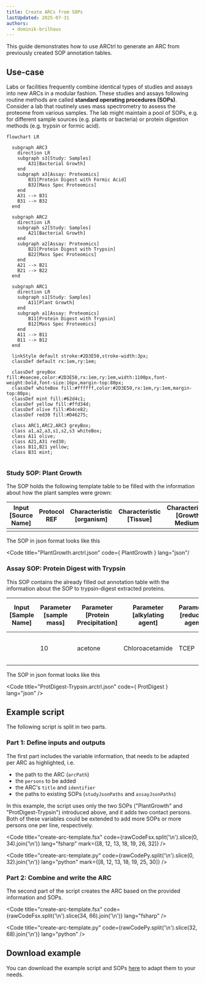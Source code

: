 ```yaml
---
title: Create ARCs from SOPs
lastUpdated: 2025-07-31
authors:
  - dominik-brilhaus
---
```



This guide demonstrates how to use ARCtrl to generate an ARC from previously created SOP annotation tables.

## Use-case

Labs or facilities frequently combine identical types of studies and assays into new ARCs in a modular fashion. These studies and assays following routine methods are called **standard operating procedures (SOPs)**. Consider a lab that routinely uses mass spectrometry to assess the proteome from various samples. The lab might maintain a pool of SOPs, e.g. for different sample sources (e.g. plants or bacteria) or protein digestion methods (e.g. trypsin or formic acid).

<Mermaid>

```mermaid
flowchart LR
  
  subgraph ARC3
    direction LR
    subgraph s3[Study: Samples]
        A31[Bacterial Growth]
    end
    subgraph a3[Assay: Proteomics]
        B31[Protein Digest with Formic Acid]
        B32[Mass Spec Proteomics]
    end
    A31 --> B31
    B31 --> B32
  end
  
  subgraph ARC2
    direction LR
    subgraph s2[Study: Samples]
        A21[Bacterial Growth]
    end
    subgraph a2[Assay: Proteomics]
        B21[Protein Digest with Trypsin]
        B22[Mass Spec Proteomics]
    end
    A21 --> B21
    B21 --> B22
  end

  subgraph ARC1
    direction LR
    subgraph s1[Study: Samples]
        A11[Plant Growth]
    end
    subgraph a1[Assay: Proteomics]
        B11[Protein Digest with Trypsin]
        B12[Mass Spec Proteomics]
    end
    A11 --> B11
    B11 --> B12
  end

  linkStyle default stroke:#2D3E50,stroke-width:3px;
  classDef default rx:1em,ry:1em;

  classDef greyBox fill:#eaecee,color:#2D3E50,rx:1em,ry:1em,width:1100px,font-weight:bold,font-size:16px,margin-top:80px;
  classDef whiteBox fill:#ffffff,color:#2D3E50,rx:1em,ry:1em,margin-top:80px;
  classDef mint fill:#62d4c1;
  classDef yellow fill:#ffd34d;
  classDef olive fill:#b4ce82;
  classDef red30 fill:#D46275;
  
  class ARC1,ARC2,ARC3 greyBox;
  class a1,a2,a3,s1,s2,s3 whiteBox;
  class A11 olive;
  class A21,A31 red30;
  class B11,B21 yellow;
  class B31 mint;
  
```

</Mermaid>


### Study SOP: Plant Growth

<Tabs syncKey="arc-dual">

<TabItem label="Tabular View">

The SOP holds the following template table to be filled with the information about how the plant samples were grown:

Input [Source Name] | Protocol REF | Characteristic [organism] | Characteristic [Tissue] | Characteristic [Growth Medium] | Characteristic [ecotype] | Parameter [Light intensity] | Factor [temperature] | Parameter [growth time] | Output [Sample Name]
--------------------|--------------|---------------------------|-------------------------|--------------------------------|--------------------------|-----------------------------|----------------------|-------------------------|---------------------| 
  |  |  |  |  |  |  |  |  |  | 

</TabItem>

<TabItem label="ARCtrl.json">

The SOP in json format looks like this


<Code 
  title="PlantGrowth.arctrl.json"
  code={ PlantGrowth } 
  lang="json"/
>

</TabItem>
</Tabs>




### Assay SOP: Protein Digest with Trypsin


<Tabs syncKey="arc-dual">

<TabItem label="Tabular View">

This SOP contains the already filled out annotation table with the information about the SOP to trypsin-digest extracted proteins.

Input [Sample Name] | Parameter [sample mass] | Parameter [Protein Precipitation] | Parameter [alkylating agent] | Parameter [reducing agent] | Parameter [cleavage agent name] | Parameter [Tryptic Digestion] | Parameter [sample preparation] | Output [Sample Name]
--------------------|-------------------------|-----------------------------------|------------------------------|----------------------------|---------------------------------|-------------------------------|--------------------------------|---------------------
|  | 10 | acetone | Chloroacetamide | TCEP | Trypsin | in-solution digestion | reversed-phase solid-phase extraction | 

</TabItem>

<TabItem label="ARCtrl.json">

The SOP in json format looks like this


<Code 
  title="ProtDigest-Trypsin.arctrl.json"
  code={ ProtDigest } 
  lang="json"
/>

</TabItem>
</Tabs>


## Example script

The following script is split in two parts.

### Part 1: Define inputs and outputs

The first part includes the variable information, that needs to be adapted per ARC as highlighted, i.e.
  - the path to the ARC (`arcPath`)
  - the `persons` to be added
  - the ARC's `title` and `identifier`
  - the paths to existing SOPs (`studyJsonPaths` and `assayJsonPaths`)

In this example, the script uses only the two SOPs ("PlantGrowth" and "ProtDigest-Trypsin") introduced above, and it adds two contact persons. Both of these variables could be extended to add more SOPs or more persons one per line, respectively.


<Tabs syncKey="pl">

<TabItem label="FSharp" icon='seti:f-sharp'>

  <Code
    title="create-arc-template.fsx"
    code={rawCodeFsx.split('\n').slice(0, 34).join('\n')}
    lang="fsharp"
    mark={[8, 12, 13, 18, 19, 26, 32]}
  />

</TabItem>

<TabItem label="Python" icon='seti:python'>

  <Code
    title="create-arc-template.py"
    code={rawCodePy.split('\n').slice(0, 32).join('\n')}
    lang="python"
    mark={[8, 12, 13, 18, 19, 25, 30]}
  />

</TabItem>
</Tabs>

### Part 2: Combine and write the ARC

The second part of the script creates the ARC based on the provided information and SOPs.


<Tabs syncKey="pl">

<TabItem label="FSharp" icon='seti:f-sharp'>

  <Code
    title="create-arc-template.fsx"
    code={rawCodeFsx.split('\n').slice(34, 66).join('\n')}
    lang="fsharp"
  />

</TabItem>

<TabItem label="Python" icon='seti:python'>

  <Code
    title="create-arc-template.py"
    code={rawCodePy.split('\n').slice(32, 68).join('\n')}
    lang="python"
  />

</TabItem>
</Tabs>






## Download example

You can download the example script and SOPs <a href="/nfdi4plants.knowledgebase/arctrl/use-cases/create-arc-template.zip">here</a> to adapt them to your needs.




